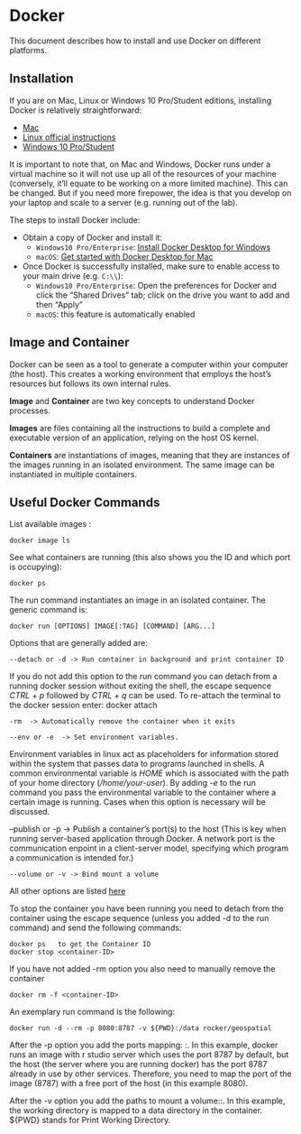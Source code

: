 # Docker

This document describes how to install and use Docker on different platforms.

## Installation

If you are on Mac, Linux or Windows 10 Pro/Student editions, installing Docker
is relatively straightforward:

* [Mac](https://docs.docker.com/docker-for-mac/)
* [Linux official instructions](https://docs.docker.com/install/linux/docker-ce/ubuntu/)
* [Windows 10 Pro/Student](https://docs.docker.com/docker-for-windows/)

It is important to note that, on Mac and Windows, Docker runs under a virtual
machine so it will not use up all of the resources of your machine
(conversely, it'll equate to be working on a more limited machine). This can
be changed. But if you need more firepower, the idea is that you develop on
your laptop and scale to a server (e.g. running out of the lab).

The steps to install Docker include:

- Obtain a copy of Docker and install it:
    - `Windows10 Pro/Enterprise`: [Install Docker Desktop for Windows](https://docs.docker.com/docker-for-windows/install/)
    - `macOS`: [Get started with Docker Desktop for Mac](https://docs.docker.com/docker-for-mac/)
- Once Docker is successfully installed, make sure to enable access to your main drive (e.g. `C:\\`): 
    - `Windows10 Pro/Enterprise`: Open the preferences for Docker and click the
      "Shared Drives" tab; click on the drive you want to add and then "Apply"
    - `macOS`: this feature is automatically enabled

## Image and Container

Docker can be seen as a tool to generate a computer within your computer (the host). This creates a working environment that employs the host's resources but follows its own internal rules. 

**Image** and **Container** are two key concepts to understand Docker processes.

**Images** are files containing all the instructions to build a complete and executable version of an application, relying on the host OS kernel.

**Containers** are instantiations of images, meaning that they are instances of the images running in an isolated environment. The same image can be instantiated in multiple containers.

## Useful Docker Commands

List available images :

```shell
docker image ls
```

See what containers are running (this also shows you the ID and which port is occupying):

```shell
docker ps
```
The run command instantiates an image in an isolated container. The generic command is:

```shell
docker run [OPTIONS] IMAGE[:TAG] [COMMAND] [ARG...]
```
Options that are generally added are:

```shell
--detach or -d -> Run container in background and print container ID
```

If you do not add this option to the run command you can detach from a running docker session without exiting the shell, the escape sequence *CTRL + p* followed by *CTRL + q* can be used. To re-attach the terminal to the docker session enter: docker attach <session_id>

```shell
-rm  -> Automatically remove the container when it exits
```

```shell
--env or -e  -> Set environment variables.
```
Environment variables in linux act as placeholders for information stored within the system that passes data to programs launched in shells. A common environmental variable is *HOME* which is associated with the path of your home directory (*/home/your-user*). By adding *-e* to the run command you pass the environmental variable to the container where a certain image is running. Cases when this option is necessary will be discussed.

--publish or -p -> Publish a container’s port(s) to the host (This is key when running server-based application through Docker. A network port is the communication enpoint in a client-server model, specifying which program a communication is intended for.)

```shell
--volume or -v -> Bind mount a volume 
```

All other options are listed [here](https://docs.docker.com/engine/reference/commandline/run/)

To stop the container you have been running you need to detach from the container using the escape sequence (unless you added -d to the run command) and send the following commands: 

```shell
docker ps   to get the Container ID
docker stop <container-ID>  
```

If you have not added -rm option you also need to manually remove the container

```shell
docker rm -f <container-ID>
```

An exemplary run command is the following:

```shell
docker run -d --rm -p 8080:8787 -v ${PWD}:/data rocker/geospatial
```

After the -p option you add the ports mapping: <host port>:<container port>. In this example, docker runs an image with r studio server which uses the port 8787 by default, but the host (the server where you are running docker) has the port 8787 already in use by other services. Therefore, you need to map the port of the image (8787) with a free port of the host (in this example 8080).

After the -v option you add the paths to mount a volume:<host path>:<container path>. In this example, the working directory is mapped to a data directory in the container. ${PWD} stands for Print Working Directory.
 

